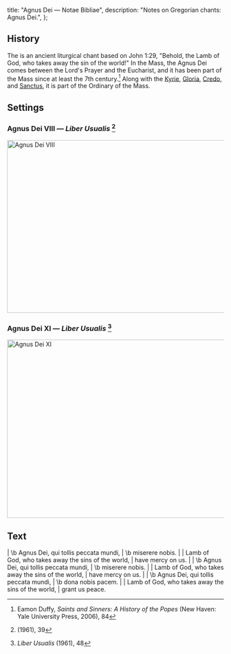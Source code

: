   title: "Agnus Dei — Notae Bibliae",
  description: "Notes on Gregorian chants: Agnus Dei.",
};

<Initial text="Agnus Dei" />

## History

The <Definition lang="latin" anchor="agnus-dei" text="Agnus Dei" /> is an ancient liturgical chant based on John 1:29, "Behold, the Lamb of God, who takes away the sin of the world!" In the Mass, the Agnus Dei comes between the Lord's Prayer and the Eucharist, and it has been part of the Mass since at least the 7th century.[^1] Along with the [Kyrie](/liturgy/music/chants/kyrie), [Gloria](/liturgy/music/chants/gloria), [Credo](/liturgy/music/chants/credo), and [Sanctus](/liturgy/music/chants/sanctus), it is part of the Ordinary of the Mass.

## Settings

### Agnus Dei VIII — *Liber Usualis* [^2]

<Image
  src="/chants/agnus-dei-viii.svg"
  alt="Agnus Dei VIII"
  width="600"
  height="401"
/>

### Agnus Dei XI — *Liber Usualis* [^3]

<Image
  src="/chants/agnus-dei-xi.svg"
  alt="Agnus Dei XI"
  width="600"
  height="414"
/>

## Text

<Poetry>
|  \b Agnus Dei, qui tollis peccata mundi,
|  \b miserere nobis.
|
|  Lamb of God, who takes away the sins of the world,
|  have mercy on us.
|
|  \b Agnus Dei, qui tollis peccata mundi,
|  \b miserere nobis.
|
|  Lamb of God, who takes away the sins of the world,
|  have mercy on us.
|
|  \b Agnus Dei, qui tollis peccata mundi,
|  \b dona nobis pacem.
|
|  Lamb of God, who takes away the sins of the world,
|  grant us peace.
</Poetry>

[^1]: Eamon Duffy, *Saints and Sinners: A History of the Popes* (New Haven: Yale University Press, 2006), 84
[^2]: *<Definition lang="latin" anchor="liber-usualis" text="Liber Usualis" />* (1961), 39
[^3]: *Liber Usualis* (1961), 48
